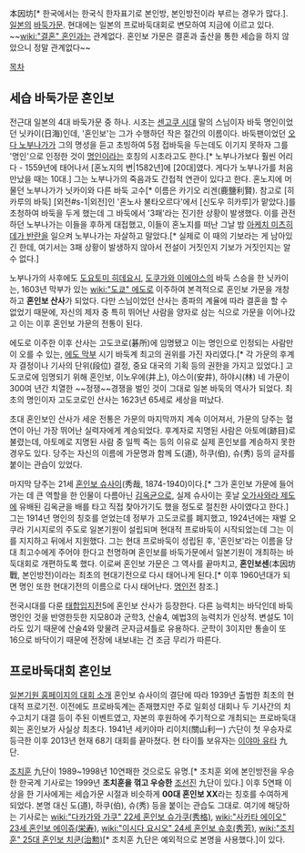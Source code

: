 本因坊[* 한국에서는 한국식 한자표기로 본인방, 본인방전이라 부르는 경우가 많다.]. [[일본]]의 [[바둑]]가문. 현대에는 일본의 프로바둑대회로 변모하여 지금에 이르고 있다.
~~[[wiki:"결혼" 혼인]]과는 관계없다. 혼인보 가문은 결혼과 출산을 통한 세습을 하지 않았으니 정말 관계없다~~

[[목차]]

== 세습 바둑가문 혼인보 ==
전근대 일본의 4대 바둑가문 중 하나. 시조는 [[센고쿠 시대]] 말의 스님이자 바둑 명인이었던 닛카이(日海)인데, '혼인보'는 그가 수행하던 작은 절간의 이름이다. 바둑팬이었던 [[오다 노부나가]]가 그의 명성을 듣고 초빙하여 5점 접바둑을 두는데도 이기지 못하자 그를 '명인'으로 인정한 것이 [[명인]]이라는 호칭의 시초라고도 한다.[* 노부나가보다 훨씬 어리다 - 1559년에 태어나서 [혼노지의 변|1582년]에 [20대]였다. 게다가 노부나가를 처음 만났을 때는 10대.] 그는 노부나가의 죽음과도 간접적 연관이 있다고 한다. 혼노지에 머물던 노부나가가 닛카이와 다른 바둑 고수[* 이름은 카기오 리겐(鹿鹽利賢). 참고로 [히카루의 바둑] [외전#s-1|외전]인 '혼노사 불타오르다'에서 [신도우 히카루]가 맡았다.]를 초청하여 바둑을 두게 했는데 그 바둑에서 '3패'라는 진기한 상황이 발생했다. 이를 관전하던 노부나가는 이들을 후하게 대접했고, 이들이 혼노지를 떠난 그날 밤 [[혼노지의 변|아케치 미츠히데가 반란]]을 일으켜 노부나가는 자살하고 말았다.[* 실제로 이 때의 기보라는 게 남아있긴 한데, 여기서는 3패 상황이 발생하지 않아서 전설이 거짓인지 기보가 거짓인지는 알 수 없다.]

노부나가의 사후에도 [[도요토미 히데요시]], [[도쿠가와 이에야스]]의 바둑 스승을 한 닛카이는, 1603년 막부가 있는 [[wiki:"도쿄" 에도]]로 이주하여 본격적으로 혼인보 가문을 개창하고 '''혼인보 산사'''가 되었다. 다만 스님이었던 산사는 종파의 계율에 따라 결혼을 할 수 없었기 때문에, 자신의 제자 중 특히 뛰어난 사람을 양자로 삼는 식으로 가문을 이어나갔고 이는 이후 혼인보 가문의 전통이 된다.

에도로 이주한 이후 산사는 고도코로(碁所)에 임명됐고 이는 명인으로 인정되는 사람만이 오를 수 있는, [[에도 막부]] 시기 바둑계 최고의 권위를 가진 자리였다.[* 각 가문의 후계자 결정이나 기사의 단위(段位) 결정, 중요 대국의 기획 등의 권한을 가지고 있었다.] 고도코로에 임명되기 위해 혼인보, 이노우에(井上), 야스이(安井), 하야시(林) 네 가문이 300여 년간 치열한 ~~정쟁~~경쟁을 벌인 것이 그대로 일본 바둑의 역사가 되었다. 최초의 명인이자 고도코로인 산사는 1623년 65세로 세상을 떠났다.

초대 혼인보인 산사가 세운 전통은 가문의 마지막까지 계속 이어져서, 가문의 당주는 혈연이 아닌 가장 뛰어난 실력자에게 계승되었다. 후계자로 지명된 사람은 아토메(跡目)로 불렸는데, 아토메로 지명된 사람 중 일찍 죽는 등의 이유로 실제 혼인보를 계승하지 못한 경우도 있다. 당주는 자신의 이름에 가문명과 함께 도(道), 하쿠(伯), 슈(秀) 등의 글자를 붙이는 관습이 있었다.

마지막 당주는 21세 [[혼인보 슈사이]](秀哉, 1874-1940)이다.[* 그가 혼인보 가문에 들어가는 데 큰 역할을 한 인물이 다름아닌 [[김옥균]]으로, 실제 슈사이는 훗날 [[오가사와라 제도]]에 유배된 김옥균을 배를 타고 직접 찾아가기도 했을 정도로 절친한 사이였다고 한다.] 그는 1914년 명인의 칭호를 얻었는데 정부가 고도코로를 폐지했고, 1924년에는 재벌 오쿠라 기시지로의 주도로 일본기원이 설립되며 현대적 프로바둑이 시작되었는데 그는 이를 지지하고 뒤에서 지원했다. 그는 현대 프로바둑이 성립된 후, '혼인보'라는 이름을 당대 최고수에게 주어야 한다고 천명하며 혼인보를 바둑가문에서 일본기원이 개최하는 바둑대회로 개편하도록 했다. 이로써 혼인보 가문은 그 역사를 끝마치고, '''혼인보센'''(本因坊戰, 본인방전)이라는 최초의 현대기전으로 다시 태어나게 된다.[* 이후 1960년대가 되면 명인 또한 현대기전의 이름으로 다시 태어난다. [[명인전]] 참조.]

전국시대를 다룬 [[태합입지전]]5에 혼인보 산사가 등장한다. 다른 능력치는 바닥인데 바둑 명인인 것을 반영한듯한 지모80과 군학3, 산술4, 예법3의 능력치가 인상적. 변설도 1이라도 있기 때문에 산술4와 맞물려 군자금셔틀로 유용하다. 군학이 3이지만 통솔이 또 16으로 바닥이기 때문에 전장에 내보내는 건 조금 무리가 따른다.

== 프로바둑대회 혼인보 ==
[http://www.nihonkiin.or.jp/match/honinbo/ 일본기원 홈페이지의 대회 소개]
혼인보 슈사이의 결단에 따라 1939년 출범한 최초의 현대적 프로기전. 이전에도 프로바둑계는 존재했지만 주로 일회성 대회나 두 기사간의 치수고치기 대결 등이 주된 이벤트였고, 자본의 후원하에 주기적으로 개최되는 프로바둑대회는 혼인보가 사실상 최초다. 1941년 세키야마 리이치(關山利一) 六단이 첫 우승자로 등극한 이후 2013년 현재 68기 대회를 끝마쳤다. 현 타이틀 보유자는 [[이야마 유타]] 九단.

[[조치훈]] 九단이 1989~1998년 10연패한 것으로도 유명.[* 조치훈 외에 본인방전을 우승한 한국계 기사로는 1999년 '''조치훈을 꺾고 우승한''' [[조선진]] 九단이 있다.] 이후 5연패 이상을 한 기사에게는 세습가문 시절과 비슷하게 '''00대 혼인보 XX'''라는 칭호를 수여하게 되었다. 본명 대신 도(道), 하쿠(伯), 슈(秀) 등을 붙이는 관습도 그대로. 여기에 해당하는 기사로는 [[wiki:"다카가와 가쿠" 22세 혼인보 슈가쿠(秀格)]], [[wiki:"사카타 에이오" 23세 혼인보 에이쥬(栄寿)]], [[wiki:"이시다 요시오" 24세 혼인보 슈호(秀芳)]], [[wiki:"조치훈" 25대 혼인보 치쿤(治勲)]][* 조치훈 九단은 예외적으로 본명을 사용했다.]이 있다.
